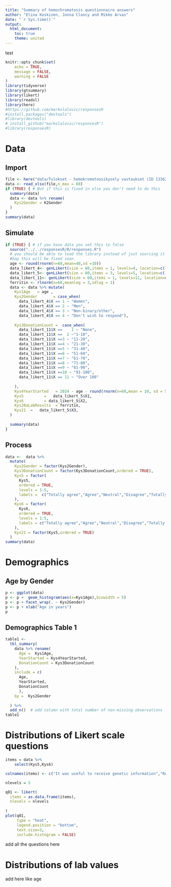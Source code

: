 ```yaml
---
title: "Summary of hemochromatosis questionnaire answers"
author: "Elina Koskinen, Jonna Clancy and Mikko Arvas"
date: "`r Sys.time()`"
output:
  html_document:
    toc: true
    theme: united
---
```



test


```r
knitr::opts_chunk$set(
	echo = TRUE,
	message = FALSE,
	warning = FALSE
)
library(tidyverse)
library(gtsummary)
library(likert)
library(readxl)
library(here)
#https://github.com/markolalovic/responsesR
#install.packages("devtools")
#library(devtools)
# install_github("markolalovic/responsesR")
#library(responsesR)
```


# Data

## Import

```r
file <- here("data/Tulokset - hemokromatoosikysely vastaukset (ID 133620).xlsx")
data <- read_xlsx(file,n_max = 60)
if (TRUE) { # But if this is fixed in xlsx you don't need to do this
  summary(data)
  data <- data %>% rename(
    Kys2Gender = K2Gender
  )
}
summary(data)
```


## Simulate

```r
if (TRUE) { # if you have data you set this to false
  source("../../responsesR/R/responses.R") 
  # you should be able to load the library instead of just sourcing it from cloned folder
  #hop this will be fixed soon
  age <- round(rnorm(n=60,mean=40,sd =10))
  data_likert_4<- genLikert(size = 60,items = 1, levels=4, location=c(-1))
  data_likert_5<- genLikert(size = 60,items = 3, levels=5, location=c(-1,-1),correlation = 0.5)
  data_likert_11<- genLikert(size = 60,items = 1, levels=11, location=c(1))
  ferritin <- rlnorm(n=60,meanlog = 3,sdlog = 1)
  data <- data %>% mutate(
    Kys1Age   = age ,    
    Kys2Gender       = case_when(
      data_likert_4$X == 1 ~ "Women",
      data_likert_4$X == 2 ~ "Men",
      data_likert_4$X == 3 ~ "Non-binary/other",
      data_likert_4$X == 4 ~ "Don't wish to respond"),
      
    Kys3DonationCount =  case_when(
      data_likert_11$X ==    1 ~ "None",
      data_likert_11$X ==  2 ~"1-10",
      data_likert_11$X ==3 ~ "11-20",
      data_likert_11$X ==4 ~ "21-30",
      data_likert_11$X ==5 ~ "31-40",
      data_likert_11$X ==6 ~ "51-60",
      data_likert_11$X ==7 ~ "61-70",
      data_likert_11$X ==8 ~ "71-80",
      data_likert_11$X ==9 ~ "81-90",
      data_likert_11$X ==10 ~ "91-100",
      data_likert_11$X == 11 ~ "Over 100"
      
    ),
    Kys4YearStarted   = 2024 - age - round(rnorm(n=60,mean = 10, sd = 5 )),
    Kys5         =   data_likert_5$X1,
    Kys6         = data_likert_5$X2,
    Kys20aLabResults  = ferritin,
    Kys21  =   data_likert_5$X3,
  )
  
  summary(data)
}
```

## Process

```r

data <-  data %>% 
  mutate(
    Kys2Gender = factor(Kys2Gender),
    Kys3DonationCount = factor(Kys3DonationCount,ordered = TRUE),
    Kys5 = factor(
      Kys5,
      ordered = TRUE,
      levels = 1:5,
      labels =  c("Totally agree","Agree","Neutral","Disagree","Totally disagree")
    ),
    Kys6 = factor(
      Kys6,
      ordered = TRUE,
      levels = 1:5,
      labels = c("Totally agree","Agree","Neutral","Disagree","Totally disagree")
    ),
    Kys21 = factor(Kys5,ordered = TRUE)
  )
summary(data)
```



# Demographics

## Age by Gender

```r

p <- ggplot(data)
p <- p +  geom_histogram(aes(x=Kys1Age),binwidth = 5)
p <- p + facet_wrap(. ~ Kys2Gender)
p <- p + xlab("Age in years")
p

```


## Demographics Table 1

```r

table1 <-
  tbl_summary(
    data %>% rename(
      Age =  Kys1Age,
      YearStarted = Kys4YearStarted,
      DonationCount = Kys3DonationCount
    ),
    include = c(
      Age,
      YearStarted,  
      DonationCount
      ),
    by =  Kys2Gender
    
  ) %>%
  add_n()  # add column with total number of non-missing observations
table1
```




# Distributions of Likert scale questions


```r
items = data %>% 
    select(Kys5,Kys6) 

colnames(items) <- c("It was useful to receive genetic information","Receiving genetic information did not make me worry")

nlevels = 5
```


```r
q01 <- likert(
  items = as.data.frame(items),
  nlevels = nlevels
  
)
plot(q01, 
     type = "heat",
     legend.position = "bottom",
     text.size=3,
     include.histogram = FALSE)
```

add all the questions here


# Distributions of lab values

add here like age
